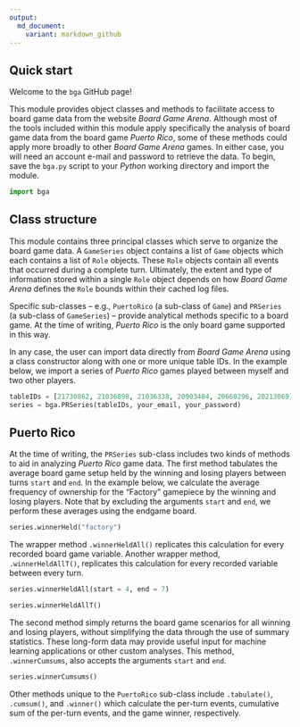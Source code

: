 ```yaml
---
output:
  md_document:
    variant: markdown_github
---
```


<!-- README.md is generated from README.Rmd. Please edit that file -->

## Quick start

Welcome to the `bga` GitHub page!

This module provides object classes and methods to facilitate access to board game data from the website *Board Game Arena*. Although most of the tools included within this module apply specifically the analysis of board game data from the board game *Puerto Rico*, some of these methods could apply more broadly to other *Board Game Arena* games. In either case, you will need an account e-mail and password to retrieve the data. To begin, save the `bga.py` script to your *Python* working directory and import the module.

```python
import bga
```

## Class structure

This module contains three principal classes which serve to organize the board game data. A `GameSeries` object contains a list of `Game` objects which each contains a list of `Role` objects. These `Role` objects contain all events that occurred during a complete turn. Ultimately, the extent and type of information stored within a single `Role` object depends on how *Board Game Arena* defines the `Role` bounds within their cached log files.

Specific sub-classes -- e.g., `PuertoRico` (a sub-class of `Game`) and `PRSeries` (a sub-class of `GameSeries`) -- provide analytical methods specific to a board game. At the time of writing, *Puerto Rico* is the only board game supported in this way.

In any case, the user can import data directly from *Board Game Arena* using a class constructor along with one or more unique table IDs. In the example below, we import a series of *Puerto Rico* games played between myself and two other players.

```python
tableIDs = [21730862, 21036898, 21036338, 20903484, 20660296, 20213069]
series = bga.PRSeries(tableIDs, your_email, your_password)
```

## Puerto Rico

At the time of writing, the `PRSeries` sub-class includes two kinds of methods to aid in analyzing *Puerto Rico* game data. The first method tabulates the average board game setup held by the winning and losing players between turns `start` and `end`. In the example below, we calculate the average frequency of ownership for the "Factory" gamepiece by the winning and losing players. Note that by excluding the arguments `start` and `end`, we perform these averages using the endgame board.

```python
series.winnerHeld("factory")
```

The wrapper method `.winnerHeldAll()` replicates this calculation for every recorded board game variable. Another wrapper method, `.winnerHeldAllT()`, replicates this calculation for every recorded variable between every turn.

```python
series.winnerHeldAll(start = 4, end = 7)
```

```python
series.winnerHeldAllT()
```

The second method simply returns the board game scenarios for all winning and losing players, without simplifying the data through the use of summary statistics. These long-form data may provide useful input for machine learning applications or other custom analyses. This method, `.winnerCumsums`, also accepts the arguments `start` and `end`.

```python
series.winnerCumsums()
```

Other methods unique to the `PuertoRico` sub-class include `.tabulate()`, `.cumsum()`, and `.winner()` which calculate the per-turn events, cumulative sum of the per-turn events, and the game winner, respectively.
